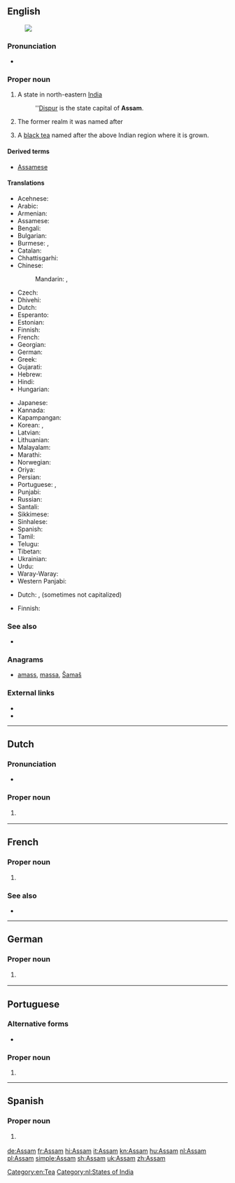 ==English==
[[Image:Assam in India (disputed hatched).svg|thumb|]]

===Pronunciation===
* {{IPA|/əˈsɒm/|lang=en}}

===Proper noun===
{{en-proper noun}}

# A state in north-eastern [[India]]
#: ''[[Dispur]] is the state capital of '''Assam'''.
# {{context|history|lang=en}} The former realm it was named after
# A [[black tea]] named after the above Indian region where it is grown.

====Derived terms====
* [[Assamese]]

====Translations====
{{trans-top|state in India}}
* Acehnese: {{t|ace|Assam}}
* Arabic: {{t|ar|أَسَام|m}}
* Armenian: {{t|hy|Ասսամ}}
* Assamese: {{t|as|অসম|tr=ôxôm|sc=Beng|tr=asam}}
* Bengali: {{t|bn|আসাম|tr=Asam|sc=Beng|tr=āsām}}
* Bulgarian: {{t|bg|Асам|sc=Cyrl}}
* Burmese: {{t|my|အာသံ|sc=Mymr}}, {{t|my|အာသံပြည်နယ်|sc=Mymr}}
* Catalan: {{t|ca|Assam}}
* Chhattisgarhi: {{t-needed|hne}}
* Chinese:
*: Mandarin: {{t|cmn|阿薩密邦|sc=Hani}}, {{t|cmn|阿萨密邦|tr=Āsàmì-bāng|sc=Hani}}
* Czech: {{t|cs|Ásám|m}}
* Dhivehi: {{t|dv|އާސާމު|sc=Thaa}}
* Dutch: {{t+|nl|Assam|n}}
* Esperanto: {{t|eo|Asamo}}
* Estonian: {{t-needed|et}}
* Finnish: {{t|fi|Assam}}
* French: {{t+|fr|Assam|m}}
* Georgian: {{t|ka|ასამი|sc=Geor}}
* German: {{t+|de|Assam|n}}
* Greek: {{t+|el|Ασσάμ|f}}
* Gujarati: {{t|gu|આસામ|tr=āsām|sc=Gujr}}
* Hebrew: {{t|he|אסאם}}
* Hindi: {{t|hi|आसाम|tr=āsām}}
* Hungarian: {{t+|hu|Asszám}}
{{trans-mid}}
* Japanese: {{t|ja|アッサム州|tr=Assamu-shū}}
* Kannada: {{t|kn|ಅಸ್ಸಾಂ|sc=Knda}}
* Kapampangan: {{t|pam|Assam}}
* Korean: {{t|ko|아삼 주|tr=Asam ju|sc=Hang}}, {{t|ko|아삼|tr=Asam|sc=Hang}}
* Latvian: {{t|lv|Asama}}
* Lithuanian: {{t|lt|Asamas}}
* Malayalam: {{t+|ml|ആസാം|sc=Mlym}}
* Marathi: {{t|mr|आसाम|tr=āsām|sc=Deva}}
* Norwegian: {{t-needed|no}}
* Oriya: {{t|or|ଆସାମ|tr=āsām|sc=Orya}}
* Persian: {{t|fa|آسام|tr=Âsâm|sc=fa-Arab}}
* Portuguese: {{t|pt|Assam}}, {{t|pt|Assã}}
* Punjabi: {{t|pa|ਅਸਾਮ|tr=asām|sc=Guru}}
* Russian: {{t|ru|Асса́м|m}}
* Santali: {{t-needed|sat}}
* Sikkimese: {{t-needed|sip}}
* Sinhalese: {{t-needed|si}}
* Spanish: {{t|es|Assam}}
* Tamil: {{t+|ta|அசாம்|sc=Taml}}
* Telugu: {{t+|te|అసోం|sc=Telu}}
* Tibetan: {{t-needed|bo}}
* Ukrainian: {{t|uk|Асса́м|m|sc=Cyrl}}
* Urdu: {{t|ur|آسام|tr=āsām}}
* Waray-Waray: {{t|war|Assam}}
* Western Panjabi: {{t+|pnb|آسام}}
{{trans-bottom}}

{{trans-top|black tea}}
* Dutch: {{t|nl|Assamthee}}, {{t|nl|Assam-thee}} (sometimes not capitalized)
{{trans-mid}}
* Finnish: {{t+|fi|tee|alt=Assam-tee}}
{{trans-bottom}}

===See also===
* {{list:states of India/en}}

===Anagrams===
* [[amass#English|amass]], [[massa#English|massa]], [[Šamaš#English|Šamaš]]

===External links===
* {{pedialite}}
* {{pedialite|Assam tea}}

[[Category:en:Tea]]

----

==Dutch==

===Pronunciation===
* {{audio|Nl-Assam.ogg|Audio|lang=nl}}

===Proper noun===
{{nl-proper noun|n}}

# {{l|en|Assam}} {{gloss|state in India}}

[[Category:nl:States of India]]

----

==French==

===Proper noun===
{{fr-proper noun|m}}

# {{l|en|Assam}} {{gloss|state in India}}

===See also===
* {{list:states of India/fr}}

----

==German==

===Proper noun===
{{de-proper noun|n}}

# {{l|en|Assam}} {{gloss|state in India}}

----

==Portuguese==

===Alternative forms===
* {{l|pt|Assã}}

===Proper noun===
{{pt-proper noun}}

# {{place|pt|state|c/India|t1=Assam}}

----

==Spanish==

===Proper noun===
{{es-proper noun}}

# {{l|en|Assam}} {{gloss|state in India}}

[[de:Assam]]
[[fr:Assam]]
[[hi:Assam]]
[[it:Assam]]
[[kn:Assam]]
[[hu:Assam]]
[[nl:Assam]]
[[pl:Assam]]
[[simple:Assam]]
[[sh:Assam]]
[[uk:Assam]]
[[zh:Assam]]